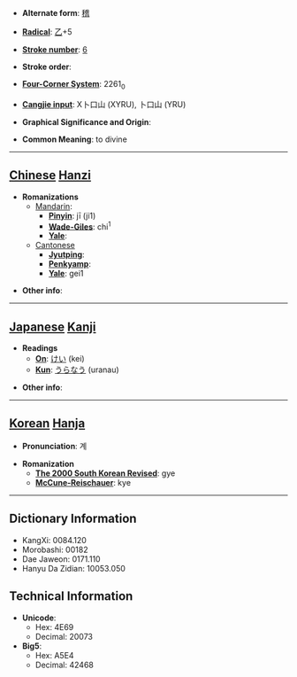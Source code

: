 * '''Alternate form''': [[稽]]

* '''[[Wiktionary:Chinese radical index| Radical]]''': [[Wiktionary:Chinese radical index 乙|乙]]+5

* '''[[Wiktionary:Chinese total strokes index|Stroke number]]''': [[Wiktionary:Chinese total strokes index 6|6]]

* '''Stroke order''': 

* '''[[Wiktionary:Chinese four corner index|Four-Corner System]]''': 2261<sub>0</sub>

* '''[[Wiktionary:Chinese Cangjie index|Cangjie input]]''': X卜口山 (XYRU), 卜口山 (YRU)

* '''Graphical Significance and Origin''': 

* '''Common Meaning''': to divine

----

== [[Chinese]] [[Hanzi]] ==

* '''Romanizations'''
** [[Mandarin]]:
*** '''[[Pinyin]]''': jī (ji1)
*** '''[[Wade-Giles]]''': chi<sup>1</sup>
*** '''[[Yale]]''': 
**[[Cantonese]]
***'''[[Jyutping]]''':
***'''[[Penkyamp]]''': 
***'''[[Yale]]''': gei1

* '''Other info''': 

----

== [[Japanese]] [[Kanji]] ==

* '''Readings'''
** '''[[On]]''': [[けい]] (kei)
** '''[[Kun]]''': [[うらなう]] (uranau)

* '''Other info''':  

----

== [[Korean]] [[Hanja]] ==

* '''Pronunciation''': 계

* '''Romanization'''
** '''[[The 2000 South Korean Revised Romanization|The 2000 South Korean Revised]]''': gye
** '''[[McCune-Reischauer]]''': kye

----

== Dictionary Information ==

* KangXi: 0084.120
* Morobashi: 00182
* Dae Jaweon: 0171.110
* Hanyu Da Zidian: 10053.050

== Technical Information ==

* '''Unicode''':
** Hex: 4E69
** Decimal: 20073
* '''Big5''':
** Hex: A5E4
** Decimal: 42468